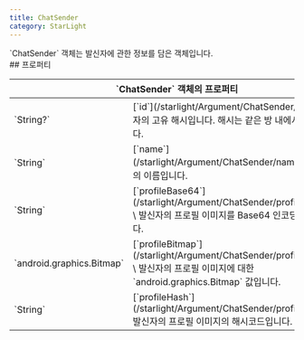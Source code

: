 ```yaml
---
title: ChatSender
category: StarLight
---
```


<Section>
  `ChatSender` 객체는 발신자에 관한 정보를 담은 객체입니다.
</Section>
<Section>
  ## 프로퍼티

  <Table>
    <Thead>
      <Tr>
        <Th colSpan="2">`ChatSender` 객체의 프로퍼티</Th>
      </Tr>
    </Thead>
    <Tbody>
      <Tr>
        <Td><span>`String?`</span></Td>
        <Td>
          [`id`](/starlight/Argument/ChatSender/id) \
          발신자의 고유 해시입니다. 해시는 같은 방 내에서 고유합니다.
        </Td>
      </Tr>
      <Tr>
        <Td><span>`String`</span></Td>
        <Td>
          [`name`](/starlight/Argument/ChatSender/name) \
          발신자의 이름입니다.
        </Td>
      </Tr>
      <Tr>
        <Td><span>`String`</span></Td>
        <Td>
          [`profileBase64`](/starlight/Argument/ChatSender/profileBase64) \
          발신자의 프로필 이미지를 Base64 인코딩한 값입니다.
        </Td>
      </Tr>
      <Tr>
        <Td><span>`android.graphics.Bitmap`</span></Td>
        <Td>
          [`profileBitmap`](/starlight/Argument/ChatSender/profileBitmap) \
          발신자의 프로필 이미지에 대한 `android.graphics.Bitmap` 값입니다.
        </Td>
      </Tr>
      <Tr>
        <Td><span>`String`</span></Td>
        <Td>
          [`profileHash`](/starlight/Argument/ChatSender/profileHash) \
          발신자의 프로필 이미지의 해시코드입니다.
        </Td>
      </Tr>
    </Tbody>
  </Table>
</Section>